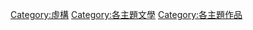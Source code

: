 {{Parent category}}

[[Category:虛構|Category:虛構]]
[[Category:各主題文學|Category:各主題文學]]
[[Category:各主題作品|Category:各主題作品]]